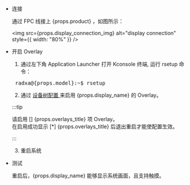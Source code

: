 - 连接

  通过 FPC 线接上 {props.product} ，如图所示：

  <img
    src={props.display_connection_img}
    alt="display connection"
    style={{ width: "80%" }}
  />

- 开启 Overlay

  1. 通过左下角 Application Launcher 打开 Kconsole 终端, 运行 rsetup 命令：

  <pre> radxa@{props.model}:~$ rsetup </pre>

  2. 通过 <a href={props.rsetup_path}> 设备树配置 </a>来启用 {props.display_name} 的 Overlay。

  :::tip

  请启用 [] {props.overlays_title} 项 Overlay。<br/>
  在启用成功显示 [*] {props.overlays_title} 后退出重启才能使配置生效。

  :::

  3. 重启系统

- 测试

  重启后，{props.display_name} 能够显示系统画面，且支持触摸。
